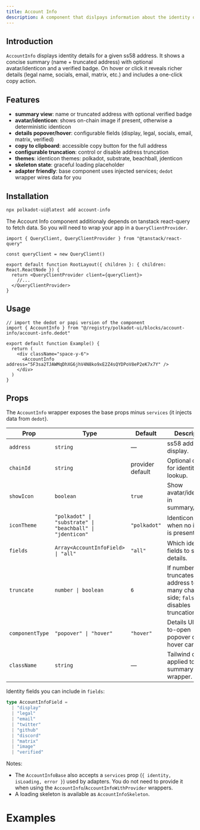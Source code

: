 ```yaml
---
title: Account Info
description: A component that dislpays information about the identity of a supplied ss58 address
---
```



## Introduction

`AccountInfo` displays identity details for a given ss58 address. It shows a concise summary (name + truncated address) with optional avatar/identicon and a verified badge. On hover or click it reveals richer details (legal name, socials, email, matrix, etc.) and includes a one-click copy action.

## Features

- **summary view**: name or truncated address with optional verified badge
- **avatar/identicon**: shows on-chain image if present, otherwise a deterministic identicon
- **details popover/hover**: configurable fields (display, legal, socials, email, matrix, verified)
- **copy to clipboard**: accessible copy button for the full address
- **configurable truncation**: control or disable address truncation
- **themes**: identicon themes: polkadot, substrate, beachball, jdenticon
- **skeleton state**: graceful loading placeholder
- **adapter friendly**: base component uses injected services; `dedot` wrapper wires data for you

## Installation

```bash
npx polkadot-ui@latest add account-info
```

The Account Info component additionaly depends on <Link href="https://tanstack.com/query/latest">tanstack react-query</Link> to fetch data. So you will need to wrap your app in a <code>QueryClientProvider</code>.

```tsx
import { QueryClient, QueryClientProvider } from "@tanstack/react-query"

const queryClient = new QueryClient()

export default function RootLayout({ children }: { children: React.ReactNode }) {
  return <QueryClientProvider client={queryClient}>
    //... 
  </QueryClientProvider>
}
```

## Usage

```tsx
// import the dedot or papi version of the component
import { AccountInfo } from "@/registry/polkadot-ui/blocks/account-info/account-info.dedot"

export default function Example() {
  return (
    <div className="space-y-6">
      <AccountInfo address="5F3sa2TJAWMqDhXG6jhV4N8ko9xE2Z4sQYDPoV8eP2eK7x7Y" />
    </div>
  )
}
```


## Props

The `AccountInfo` wrapper exposes the base props minus `services` (it injects data from `dedot`).

| Prop | Type | Default | Description |
| --- | --- | --- | --- |
| `address` | `string` | — | ss58 address to display. |
| `chainId` | `string` | provider default | Optional chain for identity lookup. |
| `showIcon` | `boolean` | `true` | Show avatar/identicon in summary/details. |
| `iconTheme` | `"polkadot" \| "substrate" \| "beachball" \| "jdenticon"` | `"polkadot"` | Identicon theme when no image is present. |
| `fields` | `Array<AccountInfoField> \| "all"` | `"all"` | Which identity fields to show in details. |
| `truncate` | `number \| boolean` | `6` | If number, truncates address to that many chars per side; `false` disables truncation. |
| `componentType` | `"popover" \| "hover"` | `"hover"` | Details UI: click-to-open popover or hover card. |
| `className` | `string` | — | Tailwind classes applied to the summary wrapper. |

Identity fields you can include in `fields`:

```ts
type AccountInfoField =
  | "display"
  | "legal"
  | "email"
  | "twitter"
  | "github"
  | "discord"
  | "matrix"
  | "image"
  | "verified"
```

Notes:

- The `AccountInfoBase` also accepts a `services` prop (`{ identity, isLoading, error }`) used by adapters. You do not need to provide it when using the `AccountInfo`/`AccountInfoWithProvider` wrappers.
- A loading skeleton is available as `AccountInfoSkeleton`.

# Examples

<AccountInfoDocs/>
